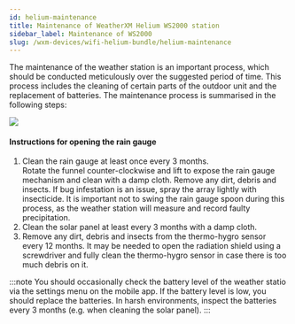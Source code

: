 ```yaml
---
id: helium-maintenance
title: Maintenance of WeatherXM Helium WS2000 station
sidebar_label: Maintenance of WS2000
slug: /wxm-devices/wifi-helium-bundle/helium-maintenance
---
```



The maintenance of the weather station is an important process, which should be conducted meticulously over the suggested period of time.
This process includes the cleaning of certain parts of the outdoor unit and the replacement of batteries.
The maintenance process is summarised in the following steps:

<div class="explanation">
  <img src={useBaseUrl("img/wxm-devices/helium-bundle/maintenance.svg")} />
  <div>
    <h4>Instructions for opening the rain gauge</h4>
    <ol>
      <li>Clean the rain gauge at least once every 3 months.</li>
      Rotate the funnel counter-clockwise and lift to expose the rain gauge mechanism
      and clean with a damp cloth. Remove any dirt, debris and insects.
      If bug infestation is an issue, spray the array lightly with insecticide.
      It is important not to swing the rain gauge spoon during this process,
      as the weather station will measure and record faulty precipitation.
      <li>Clean the solar panel at least every 3 months with a damp cloth.</li>
      <li>Remove any dirt, debris and insects from the thermo-hygro sensor every 12 months. It may be needed to open the radiation shield using a screwdriver and fully clean the thermo-hygro sensor in case there is too much debris on it.</li>
    </ol>
  </div>
</div>

:::note
You should occasionally check the battery level of the weather statio via the settings menu on the mobile app. If the battery level is low, you should replace the batteries.
In harsh environments, inspect the batteries every 3 months (e.g. when cleaning the solar panel).
:::